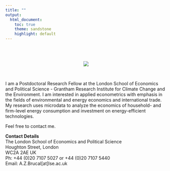 ```yaml
---
title: ""
output:
  html_document:
    toc: true
    theme: sandstone
    highlight: default
---
```


<br>
<br>
<center>
<div style="width:300px; height=200px">
![](images/abrucal.jpg)
</div>
</center>
<br>

I am a Postdoctoral Research Fellow at the London School of Economics and Political Science - Grantham Research Institute for Climate Change and the Environment. I am interested in applied econometrics with emphasis in the fields of environmental and energy economics and international trade. My research uses microdata to analyze the economics of household- and firm-level energy consumption and investment on energy-efficient technologies.  

Feel free to contact me. 

**Contact Details**
<br>
The London School of Economics and Political Science <br>
Houghton Street, London <br>
WC2A 2AE UK <br>
Ph: +44 (0)20 7107 5027 or +44 (0)20 7107 5440 <br>
Email: A.Z.Brucal[at]lse.ac.uk
